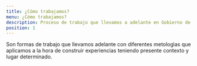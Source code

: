 ```yaml
---
title: ¿Cómo trabajamos?
menu: ¿Cómo trabajamos?
description: Proceso de trabajo que llevamos a adelante en Gobierno de la ciudad para cronstruir experiencias
position: 1
---
```


Son formas de trabajo que llevamos adelante con diferentes metologìas que aplicamos a la hora de construir experiencias teniendo presente contexto y lugar determinado.
